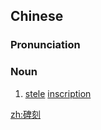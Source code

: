 ==Chinese==
{{zh-forms}}

===Pronunciation===
{{zh-pron
|m=bēikè
|c=bei1 hak1
|cat=n
}}

===Noun===
{{zh-noun}}

# [[stele]] [[inscription]]

[[zh:碑刻]]